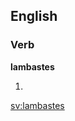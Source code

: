 
==English==

===Verb===
'''lambastes'''

# {{third-person singular of|[[lambaste]]}}

[[sv:lambastes]]